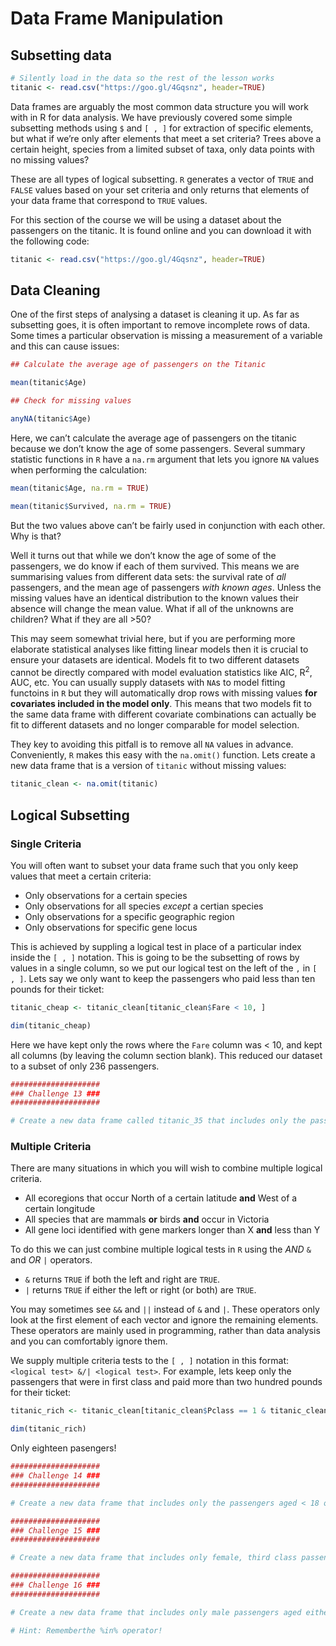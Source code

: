 # Data Frame Manipulation

## Subsetting data

```r
# Silently load in the data so the rest of the lesson works
titanic <- read.csv("https://goo.gl/4Gqsnz", header=TRUE)
```

Data frames are arguably the most common data structure you will work with in R for data analysis. We have previously covered some simple subsetting methods using `$` and `[ , ]` for extraction of specific elements, but what if we're only after elements that meet a set criteria? Trees above a certain height, species from a limited subset of taxa, only data points with no missing values?

These are all types of logical subsetting. `R` generates a vector of `TRUE` and `FALSE` values based on your set criteria and only returns that elements of your data frame that correspond to `TRUE` values.

For this section of the course we will be using a dataset about the passengers on the titanic. It is found online and you can download it with the following code:

```r
titanic <- read.csv("https://goo.gl/4Gqsnz", header=TRUE)
```

## Data Cleaning

One of the first steps of analysing a dataset is cleaning it up. As far as subsetting goes, it is often important to remove incomplete rows of data. Some times a particular observation is missing a measurement of a variable and this can cause issues:

```r
## Calculate the average age of passengers on the Titanic

mean(titanic$Age)

## Check for missing values

anyNA(titanic$Age)
```

Here, we can't calculate the average age of passengers on the titanic because we don't know the age of some passengers. Several summary statistic functions in `R` have a `na.rm` argument that lets you ignore `NA` values when performing the calculation:

```r
mean(titanic$Age, na.rm = TRUE)

mean(titanic$Survived, na.rm = TRUE)
```

But the two values above can't be fairly used in conjunction with each other. Why is that? 

Well it turns out that while we don't know the age of some of the passengers, we do know if each of them survived. This means we are summarising values from different data sets: the survival rate of *all* passengers, and the mean age of passengers *with known ages*. Unless the missing values have an identical distribution to the known values their absence will change the mean value. What if all of the unknowns are children? What if they are all >50?

This may seem somewhat trivial here, but if you are performing more elaborate statistical analyses like fitting linear models then it is crucial to ensure your datasets are identical. Models fit to two different datasets cannot be directly compared with model evaluation statistics like AIC, R^2^, AUC, etc. You can usually supply datasets with `NA`s to model fitting functoins in `R` but they will automatically drop rows with missing values **for covariates included in the model only**. This means that two models fit to the same data frame with different covariate combinations can actually be fit to different datasets and no longer comparable for model selection.

They key to avoiding this pitfall is to remove all `NA` values in advance. Conveniently, `R` makes this easy with the `na.omit()` function. Lets create a new data frame that is a version of `titanic` without missing values:

```r
titanic_clean <- na.omit(titanic)
```

## Logical Subsetting

### Single Criteria

You will often want to subset your data frame such that you only keep values that meet a certain criteria:

+  Only observations for a certain species
+  Only observations for all species *except* a certian species
+  Only observations for a specific geographic region
+  Only observations for specific gene locus

This is achieved by suppling a logical test in place of a particular index inside the `[ , ]` notation. This is going to be the subsetting of rows by values in a single column, so we put our logical test on the left of the `,` in `[ , ]`. Lets say we only want to keep the passengers who paid less than ten pounds for their ticket:

```r
titanic_cheap <- titanic_clean[titanic_clean$Fare < 10, ]

dim(titanic_cheap)
```

Here we have kept only the rows where the `Fare` column was < 10, and kept all columns (by leaving the column section blank). This reduced our dataset to a subset of only 236 passengers.

```r
####################
### Challenge 13 ###
####################

# Create a new data frame called titanic_35 that includes only the passengers aged 35 or under.
```

### Multiple Criteria

There are many situations in which you will wish to combine multiple logical criteria. 

+  All ecoregions that occur North of a certain latitude **and** West of a certain longitude 
+  All species that are mammals **or** birds **and** occur in Victoria
+  All gene loci identified with gene markers longer than X **and** less than Y

To do this we can just combine multiple logical tests in `R` using the *AND* `&` and *OR* `|` operators.

+  `&` returns `TRUE` if both the left and right are `TRUE`.
+  `|` returns `TRUE` if either the left or right (or both) are `TRUE`.

You may sometimes see `&&` and `||` instead of `&` and `|`. These operators only look at the first element of each vector and ignore the remaining elements. These operators are mainly used in programming, rather than data analysis and you can comfortably ignore them.

We supply multiple criteria tests to the `[ , ]` notation in this format: `<logical test> &/| <logical test>`. For example, lets keep only the passengers that were in first class and paid more than two hundred pounds for their ticket:

```r
titanic_rich <- titanic_clean[titanic_clean$Pclass == 1 & titanic_clean$Fare > 200, ]

dim(titanic_rich)
```

Only eighteen pasengers!

```r
####################
### Challenge 14 ###
####################

# Create a new data frame that includes only the passengers aged < 18 or >= 50.
```

```r
####################
### Challenge 15 ###
####################

# Create a new data frame that includes only female, third class passengers.
```

```r
####################
### Challenge 16 ###
####################

# Create a new data frame that includes only male passengers aged either 18, 23, 31, or 46.

# Hint: Rememberthe %in% operator!
```
